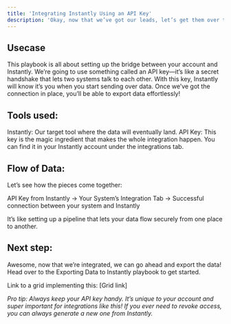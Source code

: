 ```yaml
---
title: 'Integrating Instantly Using an API Key'
description: 'Okay, now that we’ve got our leads, let’s get them over to Instantly! But first, we need to set up a connection. Don’t worry, it’s super easy—all you need is an API key, and we’ll be good to go.'
---
```


## Usecase

This playbook is all about setting up the bridge between your account and Instantly. We’re going to use something called an API key—it’s like a secret handshake that lets two systems talk to each other. With this key, Instantly will know it’s you when you start sending over data. Once we’ve got the connection in place, you’ll be able to export data effortlessly!

## Tools used:

Instantly: Our target tool where the data will eventually land.
API Key: This key is the magic ingredient that makes the whole integration happen. You can find it in your Instantly account under the integrations tab.

## Flow of Data: 

Let’s see how the pieces come together:

API Key from Instantly → Your System’s Integration Tab → Successful connection between your system and Instantly

It’s like setting up a pipeline that lets your data flow securely from one place to another.

## Next step: 

Awesome, now that we’re integrated, we can go ahead and export the data! Head over to the Exporting Data to Instantly playbook to get started.

Link to a grid implementing this: [Grid link]

_Pro tip: Always keep your API key handy. It’s unique to your account and super important for integrations like this! If you ever need to revoke access, you can always generate a new one from Instantly._